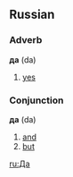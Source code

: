 ==Russian==
===Adverb===
'''да''' (da)

# [[yes]]

===Conjunction===
'''да''' (da)

# [[and]]
# [[but]]

[[ru:Да]]